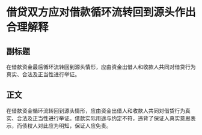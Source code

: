 # 借贷双方应对借款循环流转回到源头作出合理解释
## 副标题
在借款资金最后循环流转回到源头情形，应由资金出借人和收款人共同对借贷行为真实、合法及正当性进行举证。
## 正文
在借款资金循环流转回到源头情形，应由资金出借人和收款人共同对借贷行为真实、合法及正当性进行举证。借款实际用途与约定不符，违背了保证人真实意思表示，而债权人对此应为明知，保证人应免责。
